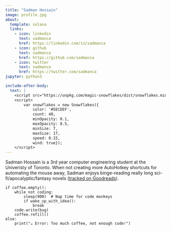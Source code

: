 ```yaml
---
title: "Sadman Hossain"
image: profile.jpg
about:
  template: solana
  links:
    - icon: linkedin
      text: sadmanca
      href: https://linkedin.com/in/sadmanca
    - icon: github
      text: sadmanca
      href: https://github.com/sadmanca
    - icon: twitter
      text: sadmanca
      href: https://twitter.com/sadmanca
jupyter: python3      

include-after-body:
  text: |
    <script src="https://unpkg.com/magic-snowflakes/dist/snowflakes.min.js"></script>
    <script>
        var snowflakes = new Snowflakes({
            color: '#5ECDEF',
            count: 40,
            minOpacity: 0.1,
            maxOpacity: 0.5,
            minSize: 7,
            maxSize: 17,
            speed: 0.15,
            wind: true});
    </script>
---
```


:::{#hero-heading}

Sadman Hossain is a 3rd year computer engineering student at the Univeristy of Toronto. When not creating more AutoHotkey shortcuts for automating the mouse away, Sadman enjoys binge-reading really long sci-fi/apocalyptic/fantasy novels ([tracked on Goodreads](https://www.goodreads.com/review/list/152185079-sadman-hossain)).

```
if coffee.empty():
    while not coding:
        sleep(900)  # Nap time for code monkeys
        if wake_up_with_idea():
            break
    code.write(bug)
    coffee.refill()
else:
    print("☕ Error: Too much coffee, not enough code!")
```

:::